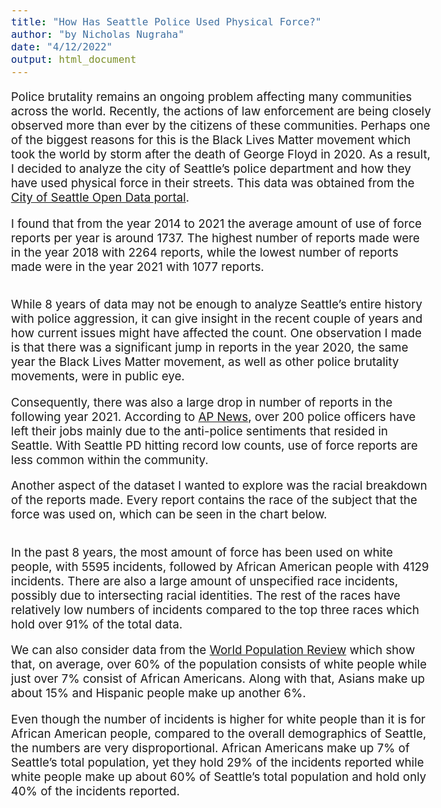 ```yaml
---
title: "How Has Seattle Police Used Physical Force?"
author: "by Nicholas Nugraha"
date: "4/12/2022"
output: html_document
---
```


<style type="text/css">
  body{
  font-size: 14pt;
}
</style>

Police brutality remains an ongoing problem affecting many communities across the world. Recently, the actions of law enforcement are being closely observed more than ever by the citizens of these communities. Perhaps one of the biggest reasons for this is the Black Lives Matter movement which took the world by storm after the death of George Floyd in 2020. As a result, I decided to analyze the city of Seattle's police department and how they have used physical force in their streets. This data was obtained from the [City of Seattle Open Data portal](https://data.seattle.gov).

I found that from the year 2014 to 2021 the average amount of use of force reports per year is around 1737. The highest number of reports made were in the year 2018 with 2264 reports, while the lowest number of reports made were in the year 2021 with 1077 reports. 

```r
```

While 8 years of data may not be enough to analyze Seattle's entire history with police aggression, it can give insight in the recent couple of years and how current issues might have affected the count. One observation I made is that there was a significant jump in reports in the year 2020, the same year the Black Lives Matter movement, as well as other police brutality movements, were in public eye. 

Consequently, there was also a large drop in number of reports in the following year 2021. According to [AP News](https://apnews.com/article/seattle-police-government-and-politics-e0ce15086d8bf06502659386148d94fa), over 200 police officers have left their jobs mainly due to the anti-police sentiments that resided in Seattle. With Seattle PD hitting record low counts, use of force reports are less common within the community.

Another aspect of the dataset I wanted to explore was the racial breakdown of the reports made. Every report contains the race of the subject that the force was used on, which can be seen in the chart below.

```r
```

In the past 8 years, the most amount of force has been used on white people, with 5595 incidents, followed by African American people with 4129 incidents. There are also a large amount of unspecified race incidents, possibly due to intersecting racial identities. The rest of the races have relatively low numbers of incidents compared to the top three races which hold over 91% of the total data.

We can also consider data from the [World Population Review](https://worldpopulationreview.com/us-cities/seattle-wa-population) which show that, on average, over 60% of the population consists of white people while just over 7% consist of African Americans. Along with that, Asians make up about 15% and Hispanic people make up another 6%. 

Even though the number of incidents is higher for white people than it is for African American people, compared to the overall demographics of Seattle, the numbers are very disproportional. African Americans make up 7% of Seattle's total population, yet they hold 29% of the incidents reported while white people make up about 60% of Seattle's total population and hold only 40% of the incidents reported.